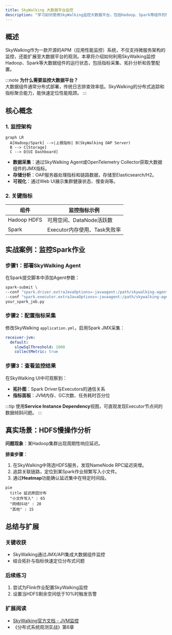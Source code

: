 ```yaml
---
title: SkyWalking 大数据平台监控
description: "学习如何使用SkyWalking监控大数据平台，包括Hadoop、Spark等组件的性能指标与分布式追踪。"
---
```


## 概述

SkyWalking作为一款开源的APM（应用性能监控）系统，不仅支持微服务架构的监控，还能扩展至大数据平台的观测。本章将介绍如何利用SkyWalking监控Hadoop、Spark等大数据组件的运行状态，包括指标采集、拓扑分析和告警配置。

:::note
**为什么需要监控大数据平台？**  
大数据组件通常分布式部署，传统日志排查效率低。SkyWalking的分布式追踪和指标聚合能力，能快速定位性能瓶颈。
:::

## 核心概念

### 1. 监控架构

```mermaid
graph LR
  A[Hadoop/Spark] -->|上报指标| B(SkyWalking OAP Server)
  B --> C[Storage]
  C --> D[UI Dashboard]
```

- **数据采集**：通过SkyWalking Agent或OpenTelemetry Collector获取大数据组件的JMX指标。
- **存储分析**：OAP服务器处理指标和链路数据，存储至Elasticsearch/H2。
- **可视化**：通过Web UI展示集群健康状态、慢查询等。

### 2. 关键指标

| 组件       | 监控指标示例                     |
|------------|----------------------------------|
| Hadoop HDFS | 可用空间、DataNode活跃数         |
| Spark      | Executor内存使用、Task失败率     |

## 实战案例：监控Spark作业

### 步骤1：部署SkyWalking Agent

在Spark提交脚本中添加Agent参数：

```bash
spark-submit \
--conf "spark.driver.extraJavaOptions=-javaagent:/path/skywalking-agent.jar" \
--conf "spark.executor.extraJavaOptions=-javaagent:/path/skywalking-agent.jar" \
your_spark_job.py
```

### 步骤2：配置指标采集

修改SkyWalking `application.yml`，启用Spark JMX采集：

```yaml
receiver-jvm:
  default:
    slowSqlThreshold: 1000
    collectMetric: true
```

### 步骤3：查看监控结果

在SkyWalking UI中可观察到：
- **拓扑图**：Spark Driver与Executors的通信关系
- **指标面板**：JVM内存、GC次数、任务耗时百分位

:::tip
使用**Service Instance Dependency**视图，可直观发现Executor节点间的数据倾斜问题。
:::

## 真实场景：HDFS慢操作分析

**问题现象**：某Hadoop集群出现周期性响应延迟。

**排查步骤**：
1. 在SkyWalking中筛选HDFS服务，发现NameNode RPC延迟突增。
2. 追踪关联链路，定位到某Spark作业频繁写入小文件。
3. 通过**Heatmap**功能确认延迟集中在特定时间段。

```mermaid
pie
  title 延迟原因分布
  "小文件写入" : 65
  "网络抖动" : 20
  "其他" : 15
```

## 总结与扩展

### 关键收获
- SkyWalking通过JMX/API集成大数据组件监控
- 结合拓扑与指标快速定位分布式问题

### 后续练习
1. 尝试为Flink作业配置SkyWalking监控
2. 设置当HDFS剩余空间低于10%时触发告警

### 扩展阅读
- [SkyWalking官方文档 - JVM监控](https://skywalking.apache.org/docs/)
- 《分布式系统观测实战》第6章